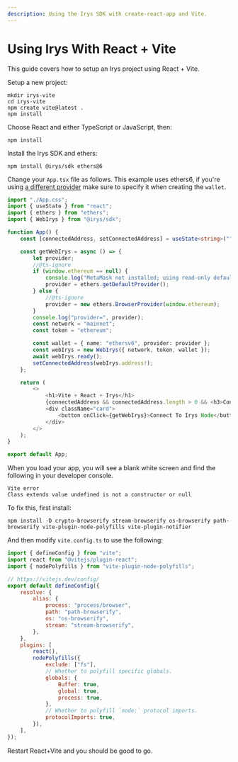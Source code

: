 ```yaml
---
description: Using the Irys SDK with create-react-app and Vite.
---
```


# Using Irys With React + Vite

This guide covers how to setup an Irys project using React + Vite.

Setup a new project:

```console
mkdir irys-vite
cd irys-vite
npm create vite@latest .
npm install
```

Choose React and either TypeScript or JavaScript, then:

```console
npm install
```

Install the Irys SDK and ethers:

```console
npm install @irys/sdk ethers@6
```

Change your `App.tsx` file as follows. This example uses ethers6, if you're using [a different provider](/irys-sdk/irys-in-the-browser#supported-providers) make sure to specify it when creating the `wallet`.

```ts
import "./App.css";
import { useState } from "react";
import { ethers } from "ethers";
import { WebIrys } from "@irys/sdk";

function App() {
	const [connectedAddress, setConnectedAddress] = useState<string>("");

	const getWebIrys = async () => {
		let provider;
		//@ts-ignore
		if (window.ethereum == null) {
			console.log("MetaMask not installed; using read-only defaults");
			provider = ethers.getDefaultProvider();
		} else {
			//@ts-ignore
			provider = new ethers.BrowserProvider(window.ethereum);
		}
		console.log("provider=", provider);
		const network = "mainnet";
		const token = "ethereum";

		const wallet = { name: "ethersv6", provider: provider };
		const webIrys = new WebIrys({ network, token, wallet });
		await webIrys.ready();
		setConnectedAddress(webIrys.address!);
	};

	return (
		<>
			<h1>Vite + React + Irys</h1>
			{connectedAddress && connectedAddress.length > 0 && <h3>Connected from: {connectedAddress}</h3>}
			<div className="card">
				<button onClick={getWebIrys}>Connect To Irys Node</button>
			</div>
		</>
	);
}

export default App;
```

When you load your app, you will see a blank white screen and find the following in your developer console.

```
Vite error
Class extends value undefined is not a constructor or null
```

To fix this, first install:

```
npm install -D crypto-browserify stream-browserify os-browserify path-browserify vite-plugin-node-polyfills vite-plugin-notifier
```

And then modify `vite.config.ts` to use the following:

```js
import { defineConfig } from "vite";
import react from "@vitejs/plugin-react";
import { nodePolyfills } from "vite-plugin-node-polyfills";

// https://vitejs.dev/config/
export default defineConfig({
	resolve: {
		alias: {
			process: "process/browser",
			path: "path-browserify",
			os: "os-browserify",
			stream: "stream-browserify",
		},
	},
	plugins: [
		react(),
		nodePolyfills({
			exclude: ["fs"],
			// Whether to polyfill specific globals.
			globals: {
				Buffer: true,
				global: true,
				process: true,
			},
			// Whether to polyfill `node:` protocol imports.
			protocolImports: true,
		}),
	],
});
```

Restart React+Vite and you should be good to go.
